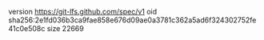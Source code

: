 version https://git-lfs.github.com/spec/v1
oid sha256:2e1fd036b3ca9fae858e676d09ae0a3781c362a5ad6f324302752fe41c0e508c
size 22669
